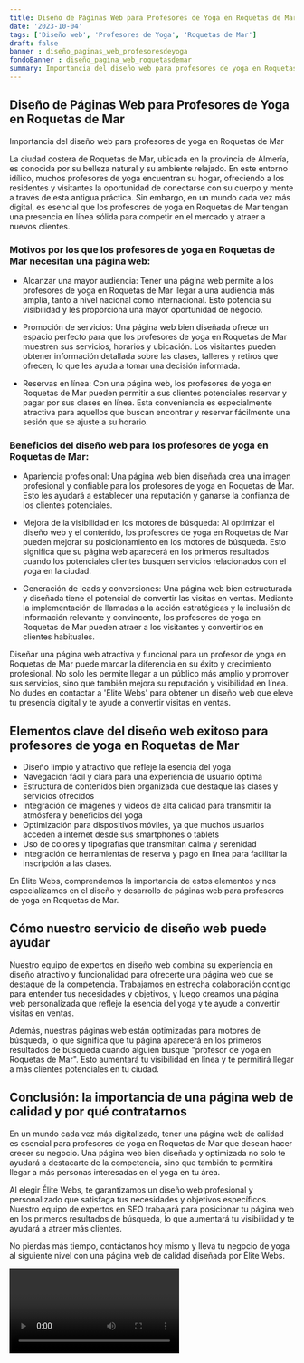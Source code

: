 ```yaml
---
title: Diseño de Páginas Web para Profesores de Yoga en Roquetas de Mar
date: '2023-10-04'
tags: ['Diseño web', 'Profesores de Yoga', 'Roquetas de Mar']
draft: false
banner : diseño_paginas_web_profesoresdeyoga
fondoBanner : diseño_pagina_web_roquetasdemar
summary: Importancia del diseño web para profesores de yoga en Roquetas de Mar
---
```


## Diseño de Páginas Web para Profesores de Yoga en Roquetas de Mar

Importancia del diseño web para profesores de yoga en Roquetas de Mar

La ciudad costera de Roquetas de Mar, ubicada en la provincia de Almería, es conocida por su belleza natural y su ambiente relajado. En este entorno idílico, muchos profesores de yoga encuentran su hogar, ofreciendo a los residentes y visitantes la oportunidad de conectarse con su cuerpo y mente a través de esta antigua práctica. Sin embargo, en un mundo cada vez más digital, es esencial que los profesores de yoga en Roquetas de Mar tengan una presencia en línea sólida para competir en el mercado y atraer a nuevos clientes.

### Motivos por los que los profesores de yoga en Roquetas de Mar necesitan una página web:

- Alcanzar una mayor audiencia: Tener una página web permite a los profesores de yoga en Roquetas de Mar llegar a una audiencia más amplia, tanto a nivel nacional como internacional. Esto potencia su visibilidad y les proporciona una mayor oportunidad de negocio.

- Promoción de servicios: Una página web bien diseñada ofrece un espacio perfecto para que los profesores de yoga en Roquetas de Mar muestren sus servicios, horarios y ubicación. Los visitantes pueden obtener información detallada sobre las clases, talleres y retiros que ofrecen, lo que les ayuda a tomar una decisión informada.

- Reservas en línea: Con una página web, los profesores de yoga en Roquetas de Mar pueden permitir a sus clientes potenciales reservar y pagar por sus clases en línea. Esta conveniencia es especialmente atractiva para aquellos que buscan encontrar y reservar fácilmente una sesión que se ajuste a su horario.

### Beneficios del diseño web para los profesores de yoga en Roquetas de Mar:

- Apariencia profesional: Una página web bien diseñada crea una imagen profesional y confiable para los profesores de yoga en Roquetas de Mar. Esto les ayudará a establecer una reputación y ganarse la confianza de los clientes potenciales.

- Mejora de la visibilidad en los motores de búsqueda: Al optimizar el diseño web y el contenido, los profesores de yoga en Roquetas de Mar pueden mejorar su posicionamiento en los motores de búsqueda. Esto significa que su página web aparecerá en los primeros resultados cuando los potenciales clientes busquen servicios relacionados con el yoga en la ciudad.

- Generación de leads y conversiones: Una página web bien estructurada y diseñada tiene el potencial de convertir las visitas en ventas. Mediante la implementación de llamadas a la acción estratégicas y la inclusión de información relevante y convincente, los profesores de yoga en Roquetas de Mar pueden atraer a los visitantes y convertirlos en clientes habituales.

Diseñar una página web atractiva y funcional para un profesor de yoga en Roquetas de Mar puede marcar la diferencia en su éxito y crecimiento profesional. No solo les permite llegar a un público más amplio y promover sus servicios, sino que también mejora su reputación y visibilidad en línea. No dudes en contactar a 'Élite Webs' para obtener un diseño web que eleve tu presencia digital y te ayude a convertir visitas en ventas.

<GifSeo />

<Cta />

## Elementos clave del diseño web exitoso para profesores de yoga en Roquetas de Mar

- Diseño limpio y atractivo que refleje la esencia del yoga
- Navegación fácil y clara para una experiencia de usuario óptima
- Estructura de contenidos bien organizada que destaque las clases y servicios ofrecidos
- Integración de imágenes y videos de alta calidad para transmitir la atmósfera y beneficios del yoga
- Optimización para dispositivos móviles, ya que muchos usuarios acceden a internet desde sus smartphones o tablets
- Uso de colores y tipografías que transmitan calma y serenidad
- Integración de herramientas de reserva y pago en línea para facilitar la inscripción a las clases.

En Élite Webs, comprendemos la importancia de estos elementos y nos especializamos en el diseño y desarrollo de páginas web para profesores de yoga en Roquetas de Mar.

## Cómo nuestro servicio de diseño web puede ayudar

Nuestro equipo de expertos en diseño web combina su experiencia en diseño atractivo y funcionalidad para ofrecerte una página web que se destaque de la competencia. Trabajamos en estrecha colaboración contigo para entender tus necesidades y objetivos, y luego creamos una página web personalizada que refleje la esencia del yoga y te ayude a convertir visitas en ventas.

Además, nuestras páginas web están optimizadas para motores de búsqueda, lo que significa que tu página aparecerá en los primeros resultados de búsqueda cuando alguien busque "profesor de yoga en Roquetas de Mar". Esto aumentará tu visibilidad en línea y te permitirá llegar a más clientes potenciales en tu ciudad.

## Conclusión: la importancia de una página web de calidad y por qué contratarnos

En un mundo cada vez más digitalizado, tener una página web de calidad es esencial para profesores de yoga en Roquetas de Mar que desean hacer crecer su negocio. Una página web bien diseñada y optimizada no solo te ayudará a destacarte de la competencia, sino que también te permitirá llegar a más personas interesadas en el yoga en tu área.

Al elegir Élite Webs, te garantizamos un diseño web profesional y personalizado que satisfaga tus necesidades y objetivos específicos. Nuestro equipo de expertos en SEO trabajará para posicionar tu página web en los primeros resultados de búsqueda, lo que aumentará tu visibilidad y te ayudará a atraer más clientes.

No pierdas más tiempo, contáctanos hoy mismo y lleva tu negocio de yoga al siguiente nivel con una página web de calidad diseñada por Élite Webs.

<Video />

<CtaBot job='Profesores de Yoga' city='Roquetas de Mar'/>

<Gmaps query='Roquetas de Mar+españa+maps' />